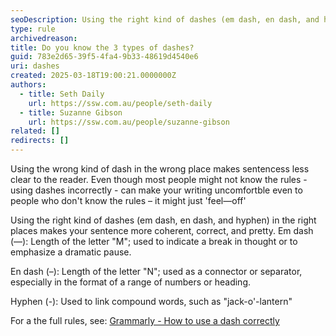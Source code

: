 ```yaml
---
seoDescription: Using the right kind of dashes (em dash, en dash, and hyphen) in the right places makes your sentence more coherent, correct, and pretty.
type: rule
archivedreason:
title: Do you know the 3 types of dashes?
guid: 783e2d65-39f5-4fa4-9b33-48619d4540e6
uri: dashes
created: 2025-03-18T19:00:21.0000000Z
authors:
  - title: Seth Daily
    url: https://ssw.com.au/people/seth-daily
  - title: Suzanne Gibson
    url: https://ssw.com.au/people/suzanne-gibson
related: []
redirects: []
---
```


Using the wrong kind of dash in the wrong place makes sentencess less clear to the reader. Even though most people might not know the rules - using dashes incorrectly - can make your writing uncomfortble even to people who don't know the rules – it might just 'feel—off'

Using the right kind of dashes (em dash, en dash, and hyphen) in the right places makes your sentence more coherent, correct, and pretty.
Em dash (—): Length of the letter "M"; used to indicate a break in thought or to emphasize a dramatic pause.

En dash (–): Length of the letter "N"; used as a connector or separator, especially in the format of a range of numbers or heading.

Hyphen (-): Used to link compound words, such as "jack-o'-lantern"

For a the full rules, see: [Grammarly - How to use a dash correctly](https://www.grammarly.com/blog/punctuation-capitalization/dash/)